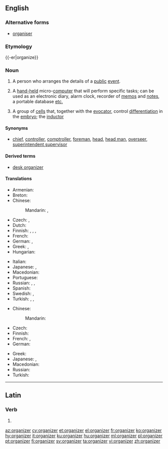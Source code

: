 ==English==
{{wikipedia}}

===Alternative forms===
* [[organiser]]

===Etymology===
{{-er|organize}}

===Noun===
{{en-noun}}

# A person who arranges the details of a [[public]] [[event]].
# {{context|computing|lang=en}} A [[hand-held]] micro-[[computer]] that will perform specific tasks; can be used as an electronic diary, alarm clock, recorder of [[memo]]s and [[note]]s, a portable database [[etc.]]
# {{context|medicine|lang=en}} A group of [[cell]]s that, together with the [[evocator]], control [[differentiation]] in the [[embryo]]; the [[inductor]]

====Synonyms====
* {{sense|person}} [[chief]], [[controller]], [[comptroller]], [[foreman]], [[head]], [[head man]], [[overseer]], [[superintendent]],[[supervisor]]

====Derived terms====
* [[desk organizer]]

====Translations====
{{trans-top|person arranging public events}}
* Armenian: {{t|hy|կազմակերպիչ}}
* Breton: {{t|br|aozer}}
* Chinese:
*: Mandarin: {{t+|cmn|組織者|sc=Hani}}, {{t|cmn|组织者|tr=zǔzhīzhě|sc=Hani}}
* Czech: {{t|cs|pořadatel|m}}, {{t|cs|organizátor|m}}
* Dutch: {{t+|nl|organisator|m}}
* Finnish: {{t+|fi|järjestäjä}}, {{t|fi|organisoija}}, {{t|fi|organisaattori}}, {{t|fi|puuhamies}}
* French: {{t+|fr|organisateur|m}}
* German: {{t+|de|Veranstalter|m}}, {{t+|de|Organisator|m}}
* Greek: {{t+|el|διοργανωτής|m}}, {{t+|el|διοργανώτρια|f}}
* Hungarian: {{t+|hu|szervező}}
{{trans-mid}}
* Italian: {{t|it|organizzatore|m}}
* Japanese: {{t|ja|組織者|tr=そしきしゃ, soshikisha|sc=Jpan}}, {{t|ja|オルガナイザー|tr=oruganaizā|sc=Jpan}}
* Macedonian: {{t|mk|организатор|m|tr=organizátor}}
* Portuguese: {{t+|pt|organizador|m}}
* Russian: {{t+|ru|организа́тор|m}}, {{t+|ru|устрои́тель|m}}, {{t+|ru|устрои́тельница|f}}
* Spanish: {{t+|es|organizador|m}}
* Swedish: {{t+|sv|arrangör|c}}, {{t+|sv|organisatör}}
* Turkish: {{t+|tr|düzenleyici}}, {{t+|tr|organizatör}}, {{t+|tr|örgütleyici}}
{{trans-bottom}}

{{trans-top|hand-held micro-computer}}
* Chinese:
*: Mandarin: {{t|cmn|整理器|tr=zhěnglǐqì|sc=Hani}}
* Czech: {{t|cs|organizér|m}}
* Finnish: {{t+|fi|kämmentietokone}}
* French: {{t+|fr|organiseur}}, {{t+|fr|agenda}}
* German: {{t|de|Organizer|m}}
{{trans-mid}}
* Greek: {{t+|el|οργανωτής|m}}
* Japanese: {{t|ja|電子手帳|tr=でんしてちょう, denshi techō|sc=Jpan}}, {{t|ja|オルガナイザー|tr=oruganaizā|sc=Jpan}}
* Macedonian: {{t|mk|организатор|m|tr=organizátor}}
* Russian: {{t+|ru|органа́йзер|m|tr=organájzɛr}}
* Turkish: {{t|tr|elektronik ajanda}}
{{trans-bottom}}

{{trans-top|medicine: group of cells}}
{{trans-mid}}
{{trans-bottom}}

----

==Latin==

===Verb===
{{la-verb-form|organizer}}

# {{inflection of|organizō||1|s|pres|pasv|subj|lang=la}}

[[az:organizer]]
[[cy:organizer]]
[[et:organizer]]
[[el:organizer]]
[[fr:organizer]]
[[ko:organizer]]
[[hy:organizer]]
[[it:organizer]]
[[ku:organizer]]
[[hu:organizer]]
[[ml:organizer]]
[[pl:organizer]]
[[pt:organizer]]
[[fi:organizer]]
[[sv:organizer]]
[[ta:organizer]]
[[vi:organizer]]
[[zh:organizer]]